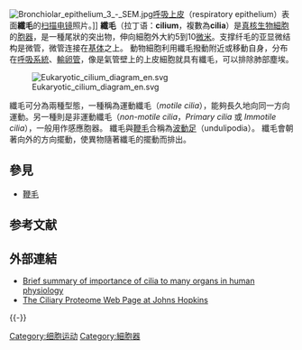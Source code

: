 {{noteTA|G1=Lifesciences}}
[[File:Bronchiolar_epithelium_3_-_SEM.jpg|thumb]][[呼吸上皮|呼吸上皮]]（respiratory epithelium）表面'''纖毛'''的[[扫描电子显微镜|扫描电镜]]照片。]]
'''纖毛'''（拉丁语：'''cilium'''，複數為'''cilia'''）是[[真核生物|真核生物]][[細胞|細胞]]的[[胞器|胞器]]，是一種尾狀的突出物，伸向細胞外大約5到10[[微米|微米]]。支撑纤毛的亚显微结构是微管，微管连接在[[基体|基体]]之上。{{R|人}}
動物細胞利用纖毛撥動附近或移動自身，分布在[[呼吸系統|呼吸系統]]、[[輸卵管|輸卵管]]，像是氣管壁上的上皮細胞就具有纖毛，可以排除肺部塵埃。{{R|新}}

[[File:Eukaryotic_cilium_diagram_en.svg|thumb]]

纖毛可分為兩種型態，一種稱為運動纖毛（''motile cilia''），能夠長久地向同一方向運動。另一種則是非運動纖毛（''non-motile cilia''，''Primary cilia'' 或 ''Immotile cilia''），一般用作感應胞器。{{R|人}}
纖毛與[[鞭毛|鞭毛]]合稱為[[波動足|波動足]]（undulipodia）。
纖毛會朝著向外的方向擺動，使異物隨著纖毛的擺動而排出。

==參見==
*[[鞭毛|鞭毛]]

==参考文献==
{{reflist|refs=
*<ref name="人">{{cite book |author=陈子琏 |authorlink=陈子琏 |coauthors=曾园山，张惠君 |title=人体结构学 |year=2001 |publisher=科学出版社 |location=北京 |isbn=7-03-009004-7}}</ref>
*<ref name="新">{{cite book | language = zh-tw | author = 大衛·伯尼 | coauthors =  | title = 《新世紀生物學習百科》高基氏體-包果和運送細胞製成物的系統 | url = http://www.books.com.tw/exep/prod/booksfile.php?item=0010028509 | date = 1995年6月30日 | location =  | publisher = 貓頭鷹 | id =  | isbn = 9578686412 | pages = P.19 | accessdate = 2013年8月10日 | archiveurl = https://web.archive.org/web/20051123130851/http://www.books.com.tw/exep/prod/booksfile.php?item=0010028509 | archivedate = 2005年11月23日 | deadurl = yes }}</ref>
}}
==外部連結==
* [https://web.archive.org/web/20060710113703/http://www.hhmi.org/bulletin/sept2005/pdf/Cilia.pdf Brief summary of importance of cilia to many organs in human physiology]
* [http://www.ciliaproteome.org The Ciliary Proteome Web Page at Johns Hopkins] {{Wayback|url=http://www.ciliaproteome.org/ |date=20210414221753 }}

{{-}}
{{细胞结构}}
{{上皮細胞與上皮組織}}
{{Epithelial tissue}}

[[Category:细胞运动|Category:细胞运动]]
[[Category:細胞器|Category:細胞器]]